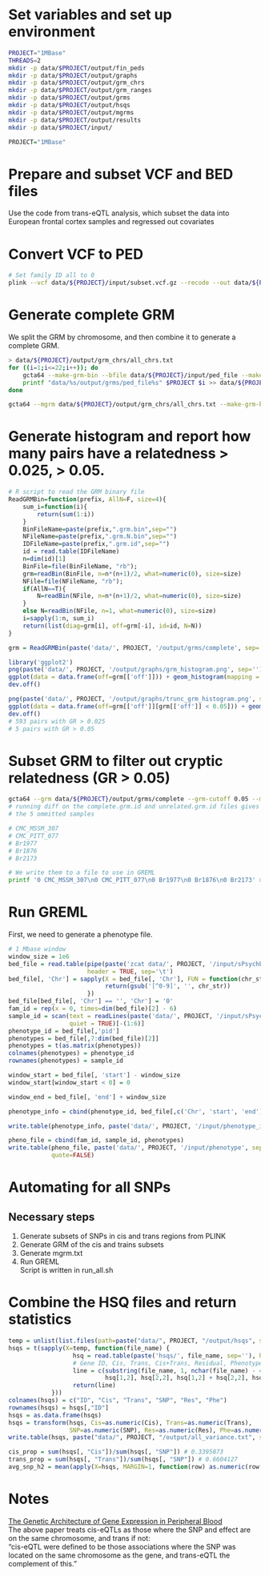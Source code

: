 # Set variables and set up environment
```bash
PROJECT="1MBase"
THREADS=2
mkdir -p data/$PROJECT/output/fin_peds
mkdir -p data/$PROJECT/output/graphs
mkdir -p data/$PROJECT/output/grm_chrs
mkdir -p data/$PROJECT/output/grm_ranges
mkdir -p data/$PROJECT/output/grms
mkdir -p data/$PROJECT/output/hsqs
mkdir -p data/$PROJECT/output/mgrms
mkdir -p data/$PROJECT/output/results
mkdir -p data/$PROJECT/input/
```

```r
PROJECT="1MBase"
```

# Prepare and subset VCF and BED files
Use the code from trans-eQTL analysis, which subset the data into European frontal 
cortex samples and regressed out covariates

# Convert VCF to PED
```bash
# Set family ID all to 0
plink --vcf data/${PROJECT}/input/subset.vcf.gz --recode --out data/${PROJECT}/input/ped_file --const-fid --make-bed
```

# Generate complete GRM
We split the GRM by chromosome, and then combine it to generate a complete GRM.
```bash
> data/${PROJECT}/output/grm_chrs/all_chrs.txt
for ((i=1;i<=22;i++)); do
    gcta64 --make-grm-bin --bfile data/${PROJECT}/input/ped_file --make-grm-alg 0 --chr $i --out data/${PROJECT}/output/grms/ped_file$i --thread-num ${THREADS}
    printf "data/%s/output/grms/ped_file%s" $PROJECT $i >> data/${PROJECT}/output/grm_chrs/all_chrs.txt
done

gcta64 --mgrm data/${PROJECT}/output/grm_chrs/all_chrs.txt --make-grm-bin --out data/${PROJECT}/output/grms/complete
```

# Generate histogram and report how many pairs have a relatedness > 0.025, > 0.05.
```r
# R script to read the GRM binary file
ReadGRMBin=function(prefix, AllN=F, size=4){
    sum_i=function(i){
        return(sum(1:i))
    }
    BinFileName=paste(prefix,".grm.bin",sep="")
    NFileName=paste(prefix,".grm.N.bin",sep="")
    IDFileName=paste(prefix,".grm.id",sep="")
    id = read.table(IDFileName)
    n=dim(id)[1]
    BinFile=file(BinFileName, "rb");
    grm=readBin(BinFile, n=n*(n+1)/2, what=numeric(0), size=size)
    NFile=file(NFileName, "rb");
    if(AllN==T){
        N=readBin(NFile, n=n*(n+1)/2, what=numeric(0), size=size)
    }
    else N=readBin(NFile, n=1, what=numeric(0), size=size)
    i=sapply(1:n, sum_i)
    return(list(diag=grm[i], off=grm[-i], id=id, N=N))
}

grm = ReadGRMBin(paste('data/', PROJECT, '/output/grms/complete', sep=''))

library('ggplot2')
png(paste('data/', PROJECT, '/output/graphs/grm_histogram.png', sep=''))
ggplot(data = data.frame(off=grm[['off']])) + geom_histogram(mapping = aes(x=off), bins=100)
dev.off()

png(paste('data/', PROJECT, '/output/graphs/trunc_grm_histogram.png', sep=''))
ggplot(data = data.frame(off=grm[['off']][grm[['off']] < 0.05])) + geom_histogram(mapping = aes(x=off), bins=100)
dev.off()
# 593 pairs with GR > 0.025
# 5 pairs with GR > 0.05
```

# Subset GRM to filter out cryptic relatedness (GR > 0.05)
```bash
gcta64 --grm data/${PROJECT}/output/grms/complete --grm-cutoff 0.05 --make-grm-bin --out data/${PROJECT}/output/grms/unrelated
# running diff on the complete.grm.id and unrelated.grm.id files gives us 
# the 5 ommitted samples

# CMC_MSSM_307
# CMC_PITT_077
# Br1977
# Br1876
# Br2173

# We write them to a file to use in GREML
printf '0 CMC_MSSM_307\n0 CMC_PITT_077\n0 Br1977\n0 Br1876\n0 Br2173' > data/${PROJECT}/input/removed_samples.txt
```

# Run GREML
First, we need to generate a phenotype file.
```r
# 1 Mbase window
window_size = 1e6
bed_file = read.table(pipe(paste('zcat data/', PROJECT, '/input/sPsychENCODE-gene.BED.gz | sed -e 1s/.//', sep='')), 
                      header = TRUE, sep='\t')
bed_file[, 'Chr'] = sapply(X = bed_file[, 'Chr'], FUN = function(chr_str) {
                           return(gsub('[^0-9]', '', chr_str))
                      })
bed_file[bed_file[, 'Chr'] == '', 'Chr'] = '0'
fam_id = rep(x = 0, times=dim(bed_file)[2] - 6)
sample_id = scan(text = readLines(paste('data/', PROJECT, '/input/sPsychENCODE-gene.BED.gz', sep=''), 1), what = "", 
                 quiet = TRUE)[-(1:6)]
phenotype_id = bed_file[,'pid']
phenotypes = bed_file[,7:dim(bed_file)[2]]
phenotypes = t(as.matrix(phenotypes))
colnames(phenotypes) = phenotype_id
rownames(phenotypes) = sample_id

window_start = bed_file[, 'start'] - window_size
window_start[window_start < 0] = 0

window_end = bed_file[, 'end'] + window_size

phenotype_info = cbind(phenotype_id, bed_file[,c('Chr', 'start', 'end')], window_start, window_end)

write.table(phenotype_info, paste('data/', PROJECT, '/input/phenotype_ids', sep=''), col.names=FALSE, row.names=FALSE, quote=FALSE)

pheno_file = cbind(fam_id, sample_id, phenotypes)
write.table(pheno_file, paste('data/', PROJECT, '/input/phenotype', sep=''), sep='\t', col.names=FALSE, row.names=FALSE, 
            quote=FALSE)
```

# Automating for all SNPs

## Necessary steps
1. Generate subsets of SNPs in cis and trans regions from PLINK  
2. Generate GRM of the cis and trains subsets  
3. Generate mgrm.txt
4. Run GREML  
Script is written in run\_all.sh

# Combine the HSQ files and return statistics
```r
temp = unlist(list.files(path=paste("data/", PROJECT, "/output/hsqs", sep=""), pattern="*.hsq"))
hsqs = t(sapply(X=temp, function(file_name) {
                  hsq = read.table(paste('hsqs/', file_name, sep=''), header=TRUE, nrows=4)
                  # Gene ID, Cis, Trans, Cis+Trans, Residual, Phenotype
                  line = c(substring(file_name, 1, nchar(file_name) - 4), 
                           hsq[1,2], hsq[2,2], hsq[1,2] + hsq[2,2], hsq[3,2], hsq[4,2])
                  return(line)
            }))
colnames(hsqs) = c("ID", "Cis", "Trans", "SNP", "Res", "Phe")
rownames(hsqs) = hsqs[,"ID"]
hsqs = as.data.frame(hsqs)
hsqs = transform(hsqs, Cis=as.numeric(Cis), Trans=as.numeric(Trans), 
                 SNP=as.numeric(SNP), Res=as.numeric(Res), Phe=as.numeric(Phe))
write.table(hsqs, paste("data/", PROJECT, "/output/all_variance.txt", sep=""), quote=FALSE, row.names=FALSE, col.names=TRUE)

cis_prop = sum(hsqs[, "Cis"])/sum(hsqs[, "SNP"]) # 0.3395873
trans_prop = sum(hsqs[, "Trans"])/sum(hsqs[, "SNP"]) # 0.6604127
avg_snp_h2 = mean(apply(X=hsqs, MARGIN=1, function(row) as.numeric(row[4])/as.numeric(row[6]))) # 0.1087606
```

# Notes
[The Genetic Architecture of Gene Expression in Peripheral Blood](https://www.ncbi.nlm.nih.gov/pmc/articles/PMC5294670/)  
The above paper treats cis-eQTLs as those where the SNP and effect are on the same 
chromosome, and trans if not:  
"cis-eQTL were defined to be those associations where the SNP was located on the same 
chromosome as the gene, and trans-eQTL the complement of this."


